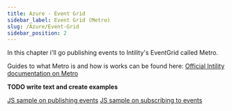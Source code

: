 ```yaml
---
title: Azure - Event Grid
sidebar_label: Event Grid (Metro)
slug: /Azure/Event-Grid
sidebar_position: 2
---
```


In this chapter i'll go publishing events to Intility's EventGrid called Metro.

Guides to what Metro is and how is works can be found here: [Official Intility documentation on Metro](https://developers.intility.com/guides/metro/about_metro) 

**TODO write text and create examples**

[JS sample on publishing events](https://gitlab.intility.com/metro/samples/-/blob/master/js/publish-events/index.js)
[JS sample on subscribing to events](https://gitlab.intility.com/metro/samples/-/blob/master/js/subscribe-to-events/index.js)
